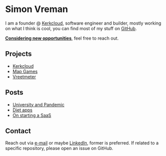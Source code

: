 
# Simon Vreman

I am a founder @ [Kerkcloud](https://kerkcloud.nl/), software engineer and builder, mostly working on what I think is cool, you can find most of my stuff on [GitHub](https://github.com/simonvreman).

**[Considering new opportunities](/work)**, feel free to reach out.

## Projects

- [Kerkcloud](https://kerkcloud.nl/)
- [Map Games](https://mg.simonvreman.nl/)
- [Vreetmeter](https://github.com/simonvreman/vreetmeter)

## Posts

- [University and Pandemic](/a/university-and-pandemic)
- [Diet apps](/a/diet-apps)
- [On starting a SaaS](/a/starting-a-saas)

## Contact

Reach out via [e-mail](mailto:info@simonvreman.nl) or maybe [LinkedIn](https://linkedin.com/in/simonvreman), former is preferred. If related to a specific repository, please open an issue on GitHub.
